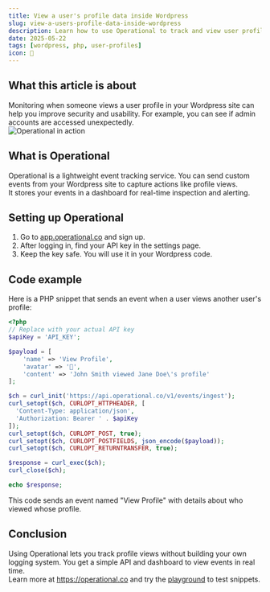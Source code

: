 ```yaml
---
title: View a user's profile data inside Wordpress
slug: view-a-users-profile-data-inside-wordpress
description: Learn how to use Operational to track and view user profile access events within your Wordpress site in real time.
date: 2025-05-22
tags: [wordpress, php, user-profiles]
icon: 👤
---
```


## What this article is about

Monitoring when someone views a user profile in your Wordpress site can help you improve security and usability. For example, you can see if admin accounts are accessed unexpectedly.  
![Operational in action](https://operational.co/images/pitch/ops_insitu.jpg)

## What is Operational

Operational is a lightweight event tracking service. You can send custom events from your Wordpress site to capture actions like profile views.  
It stores your events in a dashboard for real-time inspection and alerting.

## Setting up Operational

1. Go to [app.operational.co](https://app.operational.co) and sign up.  
2. After logging in, find your API key in the settings page.  
3. Keep the key safe. You will use it in your Wordpress code.

## Code example

Here is a PHP snippet that sends an event when a user views another user's profile:

```php
<?php
// Replace with your actual API key
$apiKey = 'API_KEY';

$payload = [
    'name' => 'View Profile',
    'avatar' => '👤',
    'content' => 'John Smith viewed Jane Doe\'s profile'
];

$ch = curl_init('https://api.operational.co/v1/events/ingest');
curl_setopt($ch, CURLOPT_HTTPHEADER, [
  'Content-Type: application/json',
  'Authorization: Bearer ' . $apiKey
]);
curl_setopt($ch, CURLOPT_POST, true);
curl_setopt($ch, CURLOPT_POSTFIELDS, json_encode($payload));
curl_setopt($ch, CURLOPT_RETURNTRANSFER, true);

$response = curl_exec($ch);
curl_close($ch);

echo $response;
```

This code sends an event named "View Profile" with details about who viewed whose profile.

## Conclusion

Using Operational lets you track profile views without building your own logging system. You get a simple API and dashboard to view events in real time.  
Learn more at https://operational.co and try the [playground](https://operational.co/playground) to test snippets.